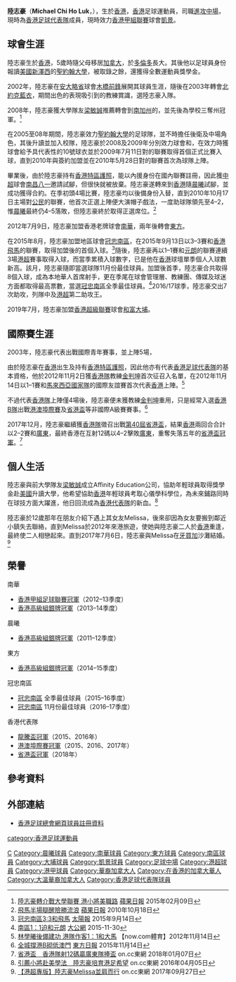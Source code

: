 {{about|香港足球員|微辣Manner的創辦人|陸志豪 (澳門)}}
{{Infobox football biography
| name        = 陸志豪 <br> Michael Luk
| image       = HK_SunHei_Michael_Chi_Ho_Luk.JPG
| fullname    = 陸志豪
| nickname    = 細Mic、Michael
| birth_date  = {{birth date and age|1986|08|22}} 
| birth_place = [[香港|香港]]
| height      = {{height|m=1.75}}
| position    = [[進攻中場|進攻中場]]
| currentclub = [[凱景|凱景]]
| clubnumber  = 10
| youthyears1 = 1996–1999
| youthclubs1 = 北士嘉堡
| youthyears2 = 1999–2002
| youthclubs2 = 木橋前鋒
| youthyears3 = 2002–2003
| youthclubs3 = 北約克藍衣
| youthyears4 = 2003–2004
| youthclubs4 = [[卡維尼足球會|卡維尼]]
| youthyears5 = 2004–2006
| youthclubs5 = 北約克藍衣
| collegeyears1 = 2006–2008
| college1      = {{link-en|聖約翰紅雷|St. John's Red Storm}}
| collegeyears2 = 2008–2010
| college2      = {{link-en|溫落老鷹|Winthrop University}}
| years1 = 2008–2009
| clubs1 = {{link-en|紐華克鐵路快車|Jersey Express S.C.}}
| caps1  = 1
| goals1 = 0
| years2 = 2009–2010
| clubs2 = {{link-en|多倫多山貓|Toronto Lynx}}
| caps2  = 13
| goals2 = 1
| years3 = 2010
| clubs3 = {{link-en|葡萄牙體育會|SC Toronto}}
| caps3  = 2
| goals3 = 1
| years5 = 2010–2012 
| clubs5 = [[晨曦體育會|日之泉JC晨曦]]
| caps5  = 43
| goals5 = 7
| years6 = 2012–2014 
| clubs6 = [[南華足球隊|南華]]
| caps6  = 20
| goals6 = 3
| years7 =  2014–2015
| clubs7 = [[東方足球隊|東方沙龍]]
| caps7  = 8
| goals7 = 1
| years8 = 2015–2019
| clubs8 = [[南區足球會|冠忠南區]]
| caps8  = 69
| goals8 = 13
| years9 = 2019–2020
| clubs9 = [[大埔足球會|和富大埔]]
| caps9  = 15
| goals9 = 5
| years10 = 2020–
| clubs10 = [[凱景體育會|凱景]]
| caps10  = 1
| goals10 = 0
| nationalyears1 = 2003
| nationalteam1  = {{link-en|加拿大国家U17足球队|Canada men's national under-17 soccer team|加拿大U17}}
| nationalcaps1  = 5
| nationalgoals1 = 0
| nationalyears2 = 2012–
| nationalteam2  = [[香港足球代表隊|香港]]
| nationalcaps2  = 4
| nationalgoals2 = 0
| pcupdate = 2021年1月8日
| ntupdate = 2021年1月8日
}}

'''陸志豪'''（'''Michael Chi Ho Luk'''，{{bd|1986年|8月22日|||N}}），生於[[香港|香港]]，[[香港|香港]]足球運動員，司職[[進攻中場|進攻中場]]，現時為[[香港足球代表隊|香港足球代表隊]]成員，現時效力[[香港甲組聯賽|香港甲組聯賽]]球會[[凱景|凱景]]。

==球會生涯==
陸志豪生於[[香港|香港]]，5歲時隨父母移居[[加拿大|加拿大]]，於[[多倫多|多倫多]]長大。其後他以足球員身份報讀[[美國|美國]][[新澤西|新澤西]]的[[聖若望大學|聖約翰大學]]，被取錄之餘，還獲得全數運動員獎學金。

2002年，陸志豪在[[安大略省|安大略省]]球會[[木橋前鋒|木橋前鋒]]展開其球員生涯，隨後在2003年轉會[[北約克藍衣|北約克藍衣]]，期間出色的表現吸引到{{link-en|加拿大U17國家隊|Canada men's national under-17 soccer team}}的教練賞識，選陸志豪入隊。

2008年，陸志豪獲大學隊友[[梁敏誠|梁敏誠]]推薦轉會到[[南加州|南加州]]的{{link-en|溫落大學|Winthrop University}}，並先後為學校三奪州冠軍。<ref>[http://hk.apple.nextmedia.com/sports/art/20150209/19034649 陸志豪轉介戰大學聯賽 港小將美職路] {{Wayback|url=http://hk.apple.nextmedia.com/sports/art/20150209/19034649 |date=20160916180900 }} [[蘋果日報|蘋果日報]] 2015年02月09日</ref>

在2005至08年期間，陸志豪效力[[聖若望大學|聖約翰大學]]的足球隊{{link-en|聖約翰紅雷|St. John's Red Storm}}，並不時擔任後衛及中場角色，其後升讀{{link-en|溫落大學|Winthrop University}}並加入校隊{{link-en|溫落老鷹|Winthrop University}}，陸志豪於2008及2009年分別效力{{link-en|美國超級發展聯盟|Premier Development League}}球會{{link-en|紐華克鐵路快車|Jersey Express S.C.}}和{{link-en|多倫多山貓|Toronto Lynx}}，在效力{{link-en|多倫多山貓|Toronto Lynx}}時獲球會給予具代表性的10號球衣並於2009年7月11日對{{link-en|韋恩堡狂熱|Fort Wayne Fever}}的聯賽取得首個正式比賽入球，直到2010年與{{link-en|葡萄牙FC|SC Toronto}}簽約加盟並在2010年5月28日對{{link-en|蒙特利爾衝擊學院|Montreal Impact Academy}}的聯賽首次為球隊上陣。

畢業後，由於陸志豪持有[[香港特區護照|香港特區護照]]，能以內援身份在國內聯賽註冊，因此獲[[中超|中超]]球會[[上海申鑫足球俱樂部|南昌八一]]邀請試腳，但很快就被放棄。陸志豪遂轉來到[[香港|香港]]隨[[晨曦體育會|晨曦]]試腳，並成功獲得合約。在季初頭4場比賽，陸志豪均以後備身份入替，直到2010年10月17日主場對[[公民足球隊|公民]]的聯賽，他首次正選上陣便大演帽子戲法，一度助球隊領先至4–2，惟[[晨曦體育會|晨曦]]最終仍4–5落敗，但陸志豪終於取得正選席位。<ref>[http://hk.apple.nextmedia.com/sports/art/20101018/14564006 飛馬半場瞓醒險勝流浪] [[蘋果日報|蘋果日報]] 2010年10月18日</ref>

2012年7月9日，陸志豪加盟香港老牌球會[[南華足球隊|南華]]，兩年後轉會[[東方足球隊|東方]]。

在2015年8月，陸志豪加盟地區球會[[南區足球會|冠忠南區]]，在2015年9月13日以3–3賽和[[香港飛馬足球會|香港飛馬]]的聯賽，取得加盟後的首個入球。<ref>[http://the-sun.on.cc/cnt/sport/20150914/00514_009.html 冠忠南區3:3和飛馬] {{Wayback|url=http://the-sun.on.cc/cnt/sport/20150914/00514_009.html |date=20160610011257 }} [[太陽報|太陽報]] 2015年9月14日</ref>隨後，陸志豪再以1–1賽和[[元朗足球會|元朗]]的聯賽連續3場[[港超|港超]]賽事取得入球，而當季累積入球數字，已是他在[[香港|香港]]球壇單季個人入球數新高。該月，陸志豪隨即當選球隊11月份最佳球員。加盟後首季，陸志豪合共取得8個入球，成為本地華人首席射手，更在季尾在球會管理層、教練團、傳媒及球迷方面都取得最高票數，當選[[冠忠南區|冠忠南區]]全季最佳球員。<ref>[http://news.takungpao.com.hk/paper/q/2015/1130/3246257_print.html 南區1：1迫和元朗] [[大公網|大公網]] 2015-11-30</ref>2016/17球季，陸志豪交出7次助攻，列隊中及[[港超|港超]]第二助攻王。

2019年7月，陸志豪加盟[[香港超級聯賽|香港超級聯賽]]球會[[大埔足球會|和富大埔]]。

==國際賽生涯==
2003年，陸志豪代表{{link-en|加拿大U17國家隊|Canada men's national under-17 soccer team}}出戰國際青年賽事，並上陣5場，

由於陸志豪在[[香港|香港]]出生及持有[[香港特區護照|香港特區護照]]，因此他亦有代表[[香港足球代表隊|香港足球代表隊]]的基本資格，他於2012年11月2日獲[[香港足球代表隊|香港隊]]教練[[金判坤|金判坤]]首次征召入名單，在2012年11月14日以1–1賽和[[馬來西亞國家足球隊|馬來西亞國家隊]]的國際友誼賽首次代表[[香港足球代表隊|香港]]上陣。<ref>[http://news.now.com/home/sports/player?newsId=sp4724528135 林學曦後備建功 港隊作客1：1和大馬] 【now.com體育】2012年11月14日</ref>

不過代表[[香港足球代表隊|香港隊]]上陣僅4場後，陸志豪便未獲教練[[金判坤|金判坤]]重用，只是經常入選[[香港足球代表隊|香港B隊]]出戰[[港澳埠際賽|港澳埠際賽]]及[[省港盃|省港盃]]等非國際A級賽賽事。<ref>[http://orientaldaily.on.cc/cnt/sport/20151114/index.html 全城撐港B砌低澳門] [[東方日報|東方日報]] 2015年11月14日 </ref>

2017年12月，陸志豪繼續獲[[香港足球代表隊|香港隊]]徵召出戰[[第40屆省港盃|第40屆省港盃]]，結果[[香港足球代表隊|香港]]兩回合合計以2–2賽和[[廣東省|廣東]]，最終香港在互射12碼以4–2擊敗[[廣東省|廣東]]，重奪失落五年的[[第40屆省港盃|省港盃冠軍]]。<ref>[http://hk.on.cc/hk/bkn/cnt/sport/20180107/bkn-20180107180933907-0107_00882_001.html 省港盃　香港隊射12碼贏廣東隊捧盃] {{Wayback|url=http://hk.on.cc/hk/bkn/cnt/sport/20180107/bkn-20180107180933907-0107_00882_001.html |date=20180107175024 }} on.cc東網 2018年01月07日</ref>

==個人生活==
陸志豪與前大學隊友[[梁敏誠|梁敏誠]]成立Affinity Education公司，協助年輕球員取得獎學金赴[[美國|美國]]升讀大學，他希望協助[[香港|香港]]年輕球員考取心儀學科學位，為未來鋪路同時在球技方面大躍進，他日回流成為[[香港足球代表隊|香港代表隊]]的新血。<ref>[http://hk.on.cc/hk/bkn/cnt/sport/20160405/bkn-20160405010204791-0405_00882_001.html?eventid=4028828d4d9a0d6f014dc43e82ec5983&eventsection=hk_sport&hitCount=1 引薦小將赴美學法　陸志豪培育港足希望] {{Wayback|url=http://hk.on.cc/hk/bkn/cnt/sport/20160405/bkn-20160405010204791-0405_00882_001.html?eventid=4028828d4d9a0d6f014dc43e82ec5983&eventsection=hk_sport&hitCount=1 |date=20170402115027 }} on.cc東網 2016年04月05日</ref>

陸志豪於12歲那年在朋友介紹下遇上其女友Melissa，後來卻因為女友要搬到鄰近小鎮失去聯絡，直到Melissa於2012年來港旅遊，使她與陸志豪二人於[[香港|香港]]重逢，最終使二人相戀起來。直到2017年7月6日，陸志豪與Melissa在[[牙買加|牙買加]]沙灘結婚。<ref>[http://hk.on.cc/hk/bkn/cnt/sport/20170927/bkn-20170927000544747-0927_00882_001.html 【港超專版】陸志豪Melissa並肩而行] on.cc東網 2017年09月27日</ref>

==榮譽==
;南華
* [[香港甲組足球聯賽|香港甲組足球聯賽冠軍]]（2012–13季度）
* [[香港高級組銀牌|香港高級組銀牌冠軍]]（2013–14季度）
;晨曦
* [[2011–12年香港高級組銀牌|香港高級組銀牌冠軍]]（2011–12季度）
;東方
* [[香港高級組銀牌|香港高級組銀牌冠軍]]（2014–15季度）
;冠忠南區
* [[冠忠南區|冠忠南區]] 全季最佳球員（2015–16季度）
* [[冠忠南區|冠忠南區]] 11月份最佳球員（2016–17季度）	
;香港代表隊
* [[龍騰盃國際足球邀請賽|龍騰盃冠軍]]（2015、2016年）
* [[港澳埠際賽|港澳埠際賽冠軍]]（2015、2016、2017年）
* [[第40屆省港盃|省港盃冠軍]]（2018年）

==參考資料==
{{reflist}}

==外部連結==
* [https://www.hkfa.com/ch/club/286/detail?player=10199#gotab 香港足球總會網頁球員註冊資料]
{{大埔球員名單}}

{{DEFAULTSORT:Luk Michael}}
[[Category:陸姓|C]]
[[Category:晨曦球員|Category:晨曦球員]]
[[Category:南華球員|Category:南華球員]]
[[Category:東方球員|Category:東方球員]]
[[Category:南區球員|Category:南區球員]]
[[Category:大埔球員|Category:大埔球員]]
[[Category:凱景球員|Category:凱景球員]]
[[Category:足球中場|Category:足球中場]]
[[Category:港超球員|Category:港超球員]]
[[Category:港甲球員|Category:港甲球員]]
[[Category:華裔加拿大人|Category:華裔加拿大人]]
[[category:香港足球運動員|category:香港足球運動員]]
[[Category:在香港的加拿大華人|Category:在香港的加拿大華人]]
[[Category:大溫華裔加拿大人|Category:大溫華裔加拿大人]]
[[Category:香港足球代表隊球員|Category:香港足球代表隊球員]]